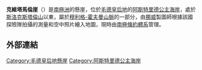 {{coord|71|59|S|5|2|E|source:GNIS|display=title}}

'''克維塔馬倫崖'''（{{lang-en|Kvithamaren Cliff}}）是[[南極洲|南極洲]]的懸崖，位於[[毛德皇后地|毛德皇后地]]的[[阿斯特里德公主海岸|阿斯特里德公主海岸]]，處於[[斯洛克斯塔倫山|斯洛克斯塔倫山]]以東，屬於[[穆利格-霍夫曼山脈|穆利格-霍夫曼山脈]]的一部分，由[[挪威|挪威]]製圖師根據該國探險隊拍攝的測量和空中照片繪入地圖，現時由[[南極條約體系|南極條約體系]]管理。

==外部連結==
{{cite gnis | type = antarid | id = 8307| name = Kvithamaren Cliff | accessdate = 2013-05-21}}

{{DEFAULTSORT:Kvithamaren Cliff}}
[[Category:毛德皇后地懸崖|Category:毛德皇后地懸崖]]
[[Category:阿斯特里德公主海岸|Category:阿斯特里德公主海岸]]


{{PrincessAstridCoast-geo-stub}}